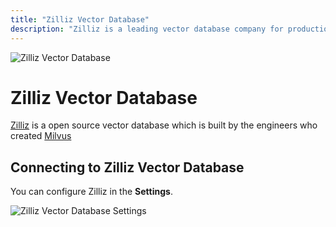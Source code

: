 ```yaml
---
title: "Zilliz Vector Database"
description: "Zilliz is a leading vector database company for production-ready AI which is built by the engineers who created Milvus"
---
```



<Image
  src="/images/RealTimeX-setup/vector-database-configuration/cloud/zilliz/header-image.png"
  height={1080}
  width={1920}
  quality={100}
  alt="Zilliz Vector Database"
/>

# Zilliz Vector Database

[Zilliz](https://zilliz.com/) is a open source vector database which is built by the engineers who created [Milvus](https://milvus.io/)

## Connecting to Zilliz Vector Database

You can configure Zilliz in the **Settings**.

<Image
  src="/images/RealTimeX-setup/vector-database-configuration/cloud/zilliz/zilliz-vectordb.png"
  height={1080}
  width={1920}
  quality={100}
  alt="Zilliz Vector Database Settings"
/>
